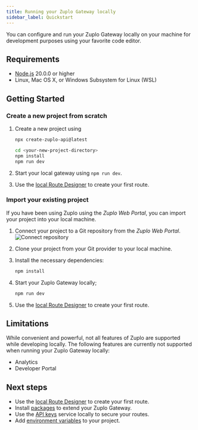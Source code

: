 ```yaml
---
title: Running your Zuplo Gateway locally
sidebar_label: Quickstart
---
```


You can configure and run your Zuplo Gateway locally on your machine for
development purposes using your favorite code editor.

## Requirements

- [Node.js](https://nodejs.org/en/download) 20.0.0 or higher
- Linux, Mac OS X, or Windows Subsystem for Linux (WSL)

## Getting Started

### Create a new project from scratch

<Stepper>

1. Create a new project using

   ```bash
   npx create-zuplo-api@latest
   ```

   ```bash title="Expected output: "
   cd <your-new-project-directory>
   npm install
   npm run dev
   ```

1. Start your local gateway using `npm run dev`.
1. Use the [local Route Designer](./local-development-routes-designer.md) to
   create your first route.

</Stepper>

### Import your existing project

If you have been using Zuplo using the _Zuplo Web Portal_, you can import your
project into your local machine.

<Stepper>

1. Connect your project to a Git repository from the _Zuplo Web Portal_.
   ![Connect repository](../../public/media/local-development/3bd6b736-20d7-4ac4-805c-d7fd810dea28.png)
1. Clone your project from your Git provider to your local machine.
1. Install the necessary dependencies:

   ```sh
   npm install
   ```

1. Start your Zuplo Gateway locally;

   ```sh
   npm run dev
   ```

1. Use the [local Route Designer](./local-development-routes-designer.md) to
   create your first route.

</Stepper>

## Limitations

While convenient and powerful, not all features of Zuplo are supported while
developing locally. The following features are currently not supported when
running your Zuplo Gateway locally:

- Analytics
- Developer Portal

## Next steps

- Use the [local Route Designer](./local-development-routes-designer) to create
  your first route.
- Install [packages](../programmable-api/node-modules.md) to extend your Zuplo
  Gateway.
- Use the [API keys](./local-development-services.md) service locally to secure
  your routes.
- Add [environment variables](./local-development-env-variables.md) to your
  project.
